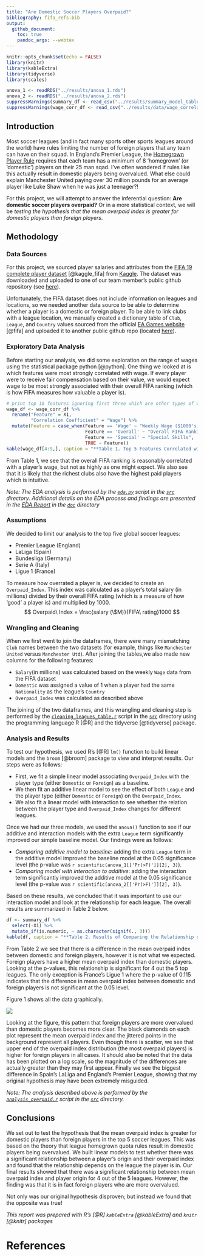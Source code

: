 ```yaml
---
title: "Are Domestic Soccer Players Overpaid?"
bibliography: fifa_refs.bib
output: 
  github_document:
    toc: true
    pandoc_args: --webtex
---
```


```r
knitr::opts_chunk$set(echo = FALSE)
library(knitr)
library(kableExtra)
library(tidyverse)
library(scales)
```


```r
anova_1 <- readRDS("../results/anova_1.rds")
anova_2 <- readRDS("../results/anova_2.rds")
suppressWarnings(summary_df <- read_csv("../results/summary_model_table.csv"))
suppressWarnings(wage_corr_df <- read_csv("../results/data/wage_correlation_largest_20.csv"))
```


## Introduction

Most soccer leagues (and in fact many sports other sports leagues around the world) have rules limiting the number of foreign players that any team can have on their squad. In England's Premier League, the [Homegrown Player Rule](https://en.wikipedia.org/wiki/Homegrown_Player_Rule_(England)) requires that each team has a minimum of 8 'homegrown' (or 'domestic') players on their 25 man sqad.  I've often wondered if rules like this actually result in domestic players being overvalued. What else could explain Manchester United paying over 30 million pounds for an average player like Luke Shaw when he was just a teenager?!  

For this project, we will attempt to answer the inferential question: **Are domestic soccer players overpaid?** Or in a more statistical context, we will be *testing the hypothesis that the mean overpaid index is greater for domestic players than foreign players*.  

## Methodology

### Data Sources

For this project, we sourced player salaries and attributes from the [FIFA 19 complete player dataset](https://www.kaggle.com/karangadiya/fifa19) [@kaggle_fifa] from [Kaggle](www.kaggle.com). The dataset was downloaded and uploaded to one of our team member's public github repository (see [here](https://raw.githubusercontent.com/mglu123/live_dash_demo/master/data-2.csv)).

Unfortunately, the FIFA dataset does not include information on leagues and locations, so we needed another data source to be able to determine whether a player is a domestic or foreign player.  To be able to link clubs with a league location, we manually created a dictionary table of `Club`, `League`, and `Country` values sourced from the official [EA Games website](https://www.ea.com/games/fifa/news/fifa-19-leagues-and-teams) [@fifa] and uploaded it to another public github repo (located [here](https://github.com/hwilliams10/fifa_data/blob/master/clubs_and_leagues.csv)).

### Exploratory Data Analysis

Before starting our analysis, we did some exploration on the range of wages using the statistical package python [@python].  One thing we looked at is which features were most strongly correlated with wage. If every player were to receive fair compensation based on their value, we would expect wage to be most strongly associated with their overall FIFA ranking (which is how FIFA measures how valuable a player is).  

```r
# print top 10 features ignoring first three which are other types of wage
wage_df <- wage_corr_df %>% 
  rename("Feature" = X1, 
         "Correlation Coefficient" = "Wage") %>% 
  mutate(Feature = case_when(Feature == 'Wage' ~ "Weekly Wage ($1000's)",
                             Feature == 'Overall' ~ "Overall FIFA Ranking",
                             Feature == 'Special' ~ "Special Skills",
                             TRUE ~ Feature))
kable(wage_df[4:9,], caption = "**Table 1. Top 5 Features Correlated with Player Wage (Ignoring Wage/Salary Features)**")
```

From Table 1, we see that the overall FIFA ranking is reasonably correlated with a player's wage, but not as highly as one might expect. We also see that it is likely that the richest clubs also have the highest paid players which is intuitive.  

*Note: The EDA analysis is performed by the [`eda.py`](../src/eda.py) script in the [`src`](../src/) directory. Additional details on the EDA process and findings are presented in the [EDA Report](https://github.com/UBC-MDS/DSCI_522_G410/blob/master/doc/eda_report.md) in the [`doc`](../doc/) directory*

### Assumptions

We decided to limit our analysis to the top five global soccer leagues:

* Premier League (England)
* LaLiga (Spain)
* Bundesliga (Germany)
* Serie A (Italy)
* Ligue 1 (France)
 
To measure how overrated a player is, we decided to create an `Overpaid_Index`.  This index was calculated as a player's total salary (in millions) divided by their overall FIFA rating (which is a measure of how 'good' a player is) and multiplied by 1000.
$$ Overpaid\ Index = \frac{salary (\$M)}{FIFA\ rating}1000 $$

### Wrangling and Cleaning

When we first went to join the dataframes, there were many mismatching `Club` names between the two datasets (for example, things like `Manchester United` versus `Manchester Utd`).  After joining the tables,we also made new columns for the following features:
 
- `Salary`(in millions) was calculated based on the weekly `Wage` data from the FIFA dataset
- `Domestic` was assigned a value of 1 when a player had the same `Nationality` as the league's `Country`
- `Overpaid_Index` was calculated as described above
 
The joining of the two dataframes, and this wrangling and cleaning step is performed by the [`cleaning_leagues_table.r`](../src/cleaning_leagues_table.ipynb) script in the [`src`](../src/) directory using the programming language R [@R] and the tidyverse [@tidyverse] package.

### Analysis and Results

To test our hypothesis, we used R's [@R] `lm()` function to build linear models and the `broom` [@broom] package to view and interpret results.  Our steps were as follows:

- First, we fit a simple linear model associating `Overpaid_Index` with the player type (either `Domestic` or `Foreign`) as a baseline.
- We then fit an additive linear model to see the effect of both `League` and the player type (either `Domestic` or `Foreign`) on the `Overpaid_Index`.
- We also fit a linear model with interaction to see whether the relation between the player type and `Overpaid_Index` changes for different leagues.

Once we had our three models, we used the `anova()` function to see if our additive and interaction models with the extra `League` term significantly improved our simple baseline model. Our findings were as follows:

- *Comparing additive model to baseline*: adding the extra `League` term in the additive model improved the baseline model at the 0.05 significance level (the p-value was `r scientific(anova_1[['Pr(>F)']][2], 3)`).
- *Comparing model with interaction to additive*: adding the interaction term significantly improved the additive model at the 0.05 significance level (the p-value was `r scientific(anova_2[['Pr(>F)']][2], 3)`).

Based on these results, we concluded that it was important to use our interaction model and look at the relationship for each league.  The overall results are summarized in Table 2 below.

```r
df <- summary_df %>% 
  select(-X1) %>% 
  mutate_if(is.numeric, ~ as.character(signif(., 3)))
kable(df, caption = "**Table 2. Results of Comparing the Relationship of Player Origin to Overpaid Index**")
```

From Table 2 we see that there is a difference in the mean overpaid index between domestic and foreign players, however it is not what we expected. Foreign players have a higher mean overpaid index than domestic players. Looking at the p-values, this relationship is significant for 4 out the 5 top leagues. The only exception is France's Ligue 1 where the p-value of 0.115 indicates that the difference in mean overpaid index between domestic and foreign players is not significant at the 0.05 level.

Figure 1 shows all the data graphically.

![](../results/images/overpaid_plot.png)

Looking at the figure, this pattern that foreign players are more overvalued than domestic players becomes more clear. The black diamonds on each plot represent the mean overpaid index and the jittered points in the background represent all players. Even though there is scatter, we see that upper end of the overpaid index distribution (the most overpaid players) is higher for foreign players in all cases.  It should also be noted that the data has been plotted on a log scale, so the magnitude of the differences are actually greater than they may first appear.  Finally we see the biggest difference in Spain's LaLiga and England's Premier League, showing that my original hypothesis may have been extremely misguided. 

*Note: The analysis described above is performed by the [`analysis_overpaid.r`](../src/analysis_overpaid.r) script in the [`src`](../src/) directory.*

## Conclusions

We set out to test the hypothesis that the mean overpaid index is greater for domestic players than foreign players in the top 5 soccer leagues.  This was based on the theory that league homegrown quota rules result in domestic players being overvalued. We built linear models to test whether there was a significant relationship between a player's origin and their overpaid index and found that the relationship depends on the league the player is in.  Our final results showed that there was a significant relationship between mean overpaid index and player origin for 4 out of the 5 leagues.  However, the finding was that it is in fact foreign players who are more overvalued. 

Not only was our original hypothesis disproven; but instead we found that the opposite was true!

*This report was prepared with R's [@R] `kableExtra` [@kableExtra] and `knitr` [@knitr] packages*

# References